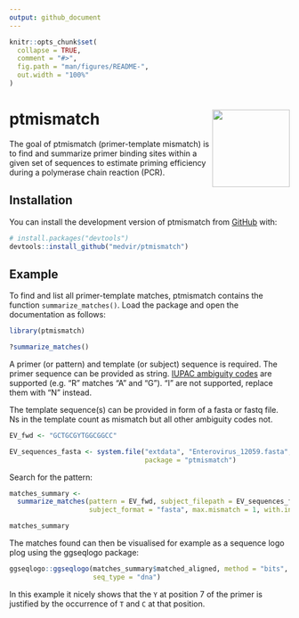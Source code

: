 ```yaml
---
output: github_document
---
```


<!-- README.md is generated from README.Rmd. Please edit that file -->

```r
knitr::opts_chunk$set(
  collapse = TRUE,
  comment = "#>",
  fig.path = "man/figures/README-",
  out.width = "100%"
)
```

# ptmismatch <img src='man/figures/logo.png' align="right" height="139" />

<!-- badges: start -->
<!-- badges: end -->

The goal of ptmismatch (primer-template mismatch) is to find and summarize primer binding sites within
a given set of sequences to estimate priming efficiency during a
polymerase chain reaction (PCR).

## Installation

You can install the development version of ptmismatch from [GitHub](https://github.com/) with:

``` r
# install.packages("devtools")
devtools::install_github("medvir/ptmismatch")
```

## Example

To find and list all primer-template matches, ptmismatch contains the function
`summarize_matches()`.
Load the package and open the documentation as follows:

```r
library(ptmismatch)

?summarize_matches()
```

A primer (or pattern) and template (or subject) sequence is required. The primer sequence can 
be provided as string. [IUPAC ambiguity codes](https://www.bioinformatics.org/sms/iupac.html) 
are supported (e.g. "R" matches "A" and "G"). "I" are not supported, replace them with "N" instead.  

The template sequence(s) can be provided in form of a fasta or fastq file.
Ns in the template count as mismatch but all other ambiguity codes not.

```r
EV_fwd <- "GCTGCGYTGGCGGCC"

EV_sequences_fasta <- system.file("extdata", "Enterovirus_12059.fasta",
                                  package = "ptmismatch")
```

Search for the pattern:

```r
matches_summary <-
  summarize_matches(pattern = EV_fwd, subject_filepath = EV_sequences_fasta,
                    subject_format = "fasta", max.mismatch = 1, with.indels = TRUE)

matches_summary
```

The matches found can then be visualised for example as a sequence logo plog
using the ggseqlogo package:

```r
ggseqlogo::ggseqlogo(matches_summary$matched_aligned, method = "bits",
                     seq_type = "dna")
```

In this example it nicely shows that the `Y` at position 7 of the primer is 
justified by the occurrence of `T` and `C` at that position.
